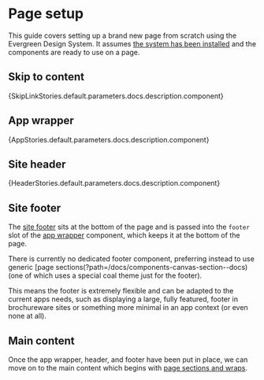 
<Meta title="Guides/Page setup" />

# Page setup

This guide covers setting up a brand new page from scratch using the Evergreen Design System. 
It assumes [the system has been installed](?path=/docs/getting-started--docs) and the components 
are ready to use on a page.

## Skip to content

<Markdown>{SkipLinkStories.default.parameters.docs.description.component}</Markdown> 

<Canvas
  of={SkipLinkStories.SkipLink}
/>

## App wrapper

<Markdown>{AppStories.default.parameters.docs.description.component}</Markdown>

<Canvas
  of={AppStories.App}
/>

## Site header 

<Markdown>{HeaderStories.default.parameters.docs.description.component}</Markdown>

<docs-fullscreen-story>
  <Canvas
    of={HeaderRecipes.Light}
  />
</docs-fullscreen-story>

<docs-fullscreen-story>
  <Canvas
    of={HeaderRecipes.Dark}
  />
</docs-fullscreen-story>

<docs-fullscreen-story>
  <Canvas
    of={HeaderRecipes.Compact}
  />
</docs-fullscreen-story>

## Site footer 

The [site footer](?path=/story/recipes-footer--full) sits at the bottom of the page and is passed 
into the `footer` slot of the [app wrapper](?path=/docs/components-composition-app--docs) component, 
which keeps it at the bottom of the page.

There is currently no dedicated footer component, preferring instead to use generic 
[page sections(?path=/docs/components-canvas-section--docs) (one of which uses a special coal theme
just for the footer).

This means the footer is extremely flexible and can be adapted to the current apps needs, such as 
displaying a large, fully featured, footer in brochureware sites or something more minimal in an app 
context (or even none at all).

<docs-fullscreen-story>
  <Canvas
    of={FooterRecipes.Full}
  />
</docs-fullscreen-story>

<docs-fullscreen-story>
  <Canvas
    of={FooterRecipes.Minimal}
  />
</docs-fullscreen-story>

## Main content 

Once the app wrapper, header, and footer have been put in place, we can move on to the main content
which begins with [page sections and wraps](?path=/docs/guides-page-sections-and-wrappers--docs).